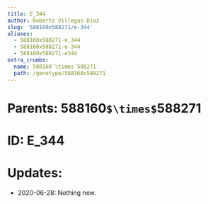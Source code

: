 ```yaml
---
title: E_344
author: Roberto Villegas-Diaz
slug: '588160x588271/e-344'
aliases:
  - 588160x588271-e_344
  - 588160x588271-e-344
  - 588160x588271-e344
extra_crumbs:
  name: 588160`\times`588271
  path: /genotype/588160x588271
---
```


# **Parents**: 588160`$\times$`588271
# **ID**: E_344
# **Updates**: 
 - 2020-06-28: Nothing new.
